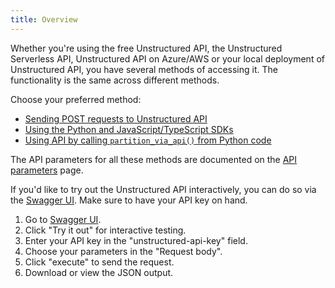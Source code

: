 ```yaml
---
title: Overview
---
```


Whether you're using the free Unstructured API, the Unstructured Serverless API, Unstructured API on Azure/AWS or your local
deployment of Unstructured API, you have several methods of accessing it. The functionality is the same across different methods.

Choose your preferred method:

* [Sending POST requests to Unstructured API](/api-reference/api-services/post-requests)
* [Using the Python and JavaScript/TypeScript SDKs](/api-reference/api-services/sdk)
* [Using API by calling `partition_via_api()` from Python code](/api-reference/api-services/partition-via-api)

The API parameters for all these methods are documented on the [API parameters](/api-reference/api-services/api-parameters) page.

If you'd like to try out the Unstructured API interactively, you can do so via the [Swagger UI](https://api.unstructured.io/general/docs#/default/pipeline_1_general_v0_general_post).
Make sure to have your API key on hand.

1. Go to  [Swagger UI](https://api.unstructured.io/general/docs#/default/pipeline_1_general_v0_general_post).
2. Click "Try it out" for interactive testing.
3. Enter your API key in the "unstructured-api-key" field.
4. Choose your parameters in the "Request body".
5. Click "execute" to send the request.
6. Download or view the JSON output.